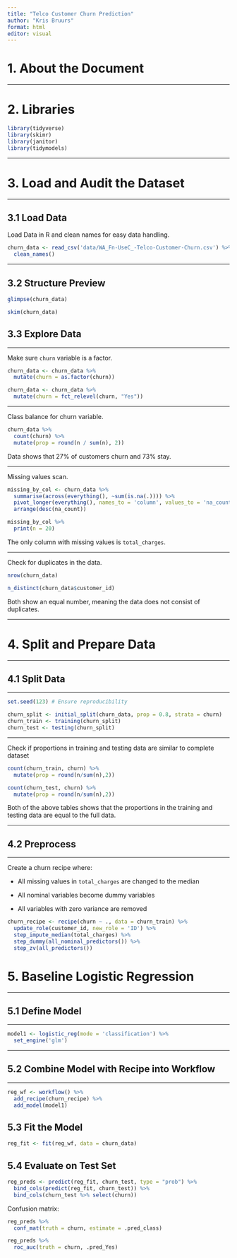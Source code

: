 ```yaml
---
title: "Telco Customer Churn Prediction"
author: "Kris Bruurs"
format: html
editor: visual
---
```


# 1. About the Document

------------------------------------------------------------------------

# 2. Libraries

```r
library(tidyverse)
library(skimr)
library(janitor)
library(tidymodels)
```

------------------------------------------------------------------------

# 3. Load and Audit the Dataset

------------------------------------------------------------------------

## 3.1 Load Data

Load Data in R and clean names for easy data handling.

```r
churn_data <- read_csv('data/WA_Fn-UseC_-Telco-Customer-Churn.csv') %>% 
  clean_names()
```

------------------------------------------------------------------------

## 3.2 Structure Preview

```r
glimpse(churn_data)
```

```r
skim(churn_data)
```

## 3.3 Explore Data

------------------------------------------------------------------------

Make sure `churn` variable is a factor.

```r
churn_data <- churn_data %>% 
  mutate(churn = as.factor(churn))

churn_data <- churn_data %>%
  mutate(churn = fct_relevel(churn, "Yes"))
```

------------------------------------------------------------------------

Class balance for churn variable.

```r
churn_data %>% 
  count(churn) %>% 
  mutate(prop = round(n / sum(n), 2))
```

Data shows that 27% of customers churn and 73% stay.

------------------------------------------------------------------------

Missing values scan.

```r
missing_by_col <- churn_data %>% 
  summarise(across(everything(), ~sum(is.na(.)))) %>% 
  pivot_longer(everything(), names_to = 'column', values_to = 'na_count') %>% 
  arrange(desc(na_count))

missing_by_col %>% 
  print(n = 20)

```

The only column with missing values is `total_charges`.

------------------------------------------------------------------------

Check for duplicates in the data.

```r
nrow(churn_data)
```

```r
n_distinct(churn_data$customer_id)
```

Both show an equal number, meaning the data does not consist of duplicates.

------------------------------------------------------------------------

# 4. Split and Prepare Data

------------------------------------------------------------------------

## 4.1 Split Data

------------------------------------------------------------------------

```r
set.seed(123) # Ensure reproducibility

churn_split <- initial_split(churn_data, prop = 0.8, strata = churn)
churn_train <- training(churn_split)
churn_test <- testing(churn_split)
```

------------------------------------------------------------------------

Check if proportions in training and testing data are similar to complete dataset

```r
count(churn_train, churn) %>% 
  mutate(prop = round(n/sum(n),2))
```

```r
count(churn_test, churn) %>% 
  mutate(prop = round(n/sum(n),2))
```

Both of the above tables shows that the proportions in the training and testing data are equal to the full data.

------------------------------------------------------------------------

## 4.2 Preprocess

------------------------------------------------------------------------

Create a churn recipe where:

-   All missing values in `total_charges` are changed to the median

-   All nominal variables become dummy variables

-   All variables with zero variance are removed

```r
churn_recipe <- recipe(churn ~ ., data = churn_train) %>% 
  update_role(customer_id, new_role = 'ID') %>% 
  step_impute_median(total_charges) %>% 
  step_dummy(all_nominal_predictors()) %>% 
  step_zv(all_predictors())
```

# 5. Baseline Logistic Regression

------------------------------------------------------------------------

## 5.1 Define Model

------------------------------------------------------------------------

```r
model1 <- logistic_reg(mode = 'classification') %>% 
  set_engine('glm')
```

------------------------------------------------------------------------

## 5.2 Combine Model with Recipe into Workflow

------------------------------------------------------------------------

```r
reg_wf <- workflow() %>% 
  add_recipe(churn_recipe) %>% 
  add_model(model1)
```

## 5.3 Fit the Model

```r
reg_fit <- fit(reg_wf, data = churn_data)
```

## 5.4 Evaluate on Test Set

```r
reg_preds <- predict(reg_fit, churn_test, type = "prob") %>%
  bind_cols(predict(reg_fit, churn_test)) %>%
  bind_cols(churn_test %>% select(churn))
```

Confusion matrix:

```r
reg_preds %>%
  conf_mat(truth = churn, estimate = .pred_class)
```

```r
reg_preds %>%
  roc_auc(truth = churn, .pred_Yes)
```
